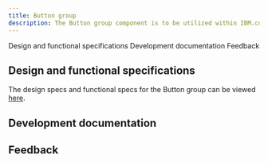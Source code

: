 ```yaml
---
title: Button group
description: The Button group component is to be utilized within IBM.com for grouping two or more Button components together and sets all buttons to the same width.
---
```



<ComponentDescription name="Button group" type="ui" />

<AnchorLinks>
  
<AnchorLink>Design and functional specifications</AnchorLink>
<AnchorLink>Development documentation</AnchorLink>
<AnchorLink>Feedback</AnchorLink>

</AnchorLinks>

## Design and functional specifications

The design specs and functional specs for the Button group can be viewed <a href="https://ibm.box.com/s/wwod5e4ouuhgnkppx78zxh0nnvwze0k1" target="_blank">here</a>.


## Development documentation

<ComponentStatus name="Button group" type="ui" />

## Feedback

<ComponentFeedback />

